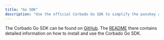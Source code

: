 ```yaml
---
title: "Go SDK"
description: "Use the official Corbado Go SDK to simplify the passkey and session management integration in your Go applications."
---
```


The Corbado Go SDK can be found on [GitHub](https://github.com/corbado/corbado-go). The [README](https://github.com/corbado/corbado-go) there contains detailed information on how to install and use the Corbado Go SDK.